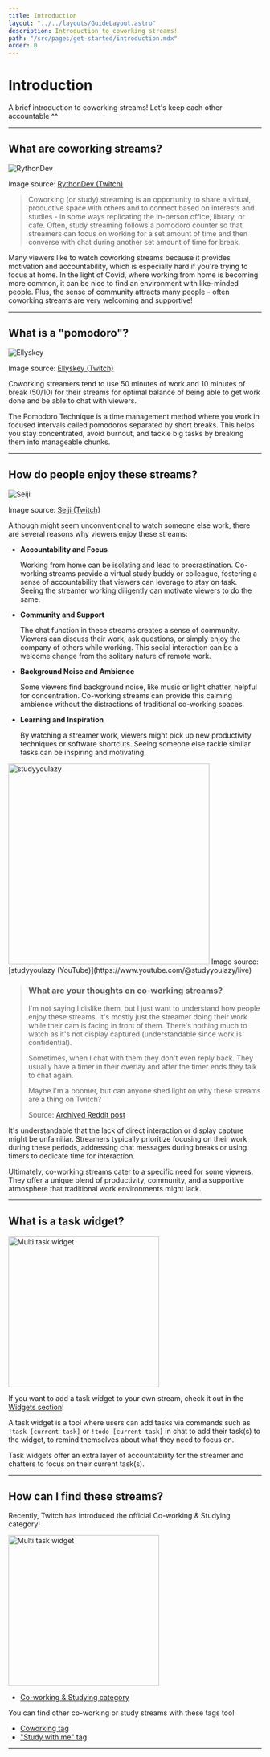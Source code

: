 ```yaml
---
title: Introduction
layout: "../../layouts/GuideLayout.astro"
description: Introduction to coworking streams!
path: "/src/pages/get-started/introduction.mdx"
order: 0
---
```


# Introduction

A brief introduction to coworking streams! Let's keep each other accountable ^^

---

## What are coworking streams?

<Image src={RythonDev} alt="RythonDev" loading="eager" />

Image source: [RythonDev (Twitch)](https://twitch.tv/RythonDev)

> Coworking (or study) streaming is an opportunity to share a virtual, productive space with others and to connect based on interests and studies - in some ways replicating the in-person office, library, or cafe. Often, study streaming follows a pomodoro counter so that streamers can focus on working for a set amount of time and then converse with chat during another set amount of time for break.

Many viewers like to watch coworking streams because it provides motivation and accountability, which is especially hard if you're trying to focus at home. In the light of Covid, where working from home is becoming more common, it can be nice to find an environment with like-minded people. Plus, the sense of community attracts many people - often coworking streams are very welcoming and supportive!

---

## What is a "pomodoro"?

<Image src={Ellyskey} alt="Ellyskey" />

Image source: [Ellyskey (Twitch)](https://twitch.tv/Ellyskey)

Coworking streamers tend to use 50 minutes of work and 10 minutes of break (50/10) for their streams for optimal balance of being able to get work done and be able to chat with viewers.

The Pomodoro Technique is a time management method where you work in focused intervals called pomodoros separated by short breaks. This helps you stay concentrated, avoid burnout, and tackle big tasks by breaking them into manageable chunks.

---

## How do people enjoy these streams?

<Image src={Seiji} alt="Seiji" />

Image source: [Seiji (Twitch)](https://twitch.tv/Seiji)

Although might seem unconventional to watch someone else work, there are several reasons why viewers enjoy these streams:

- **Accountability and Focus**

    Working from home can be isolating and lead to procrastination. Co-working streams provide a virtual study buddy or colleague, fostering a sense of accountability that viewers can leverage to stay on task. Seeing the streamer working diligently can motivate viewers to do the same.

- **Community and Support**

    The chat function in these streams creates a sense of community. Viewers can discuss their work, ask questions, or simply enjoy the company of others while working. This social interaction can be a welcome change from the solitary nature of remote work.

- **Background Noise and Ambience**

    Some viewers find background noise, like music or light chatter, helpful for concentration. Co-working streams can provide this calming ambience without the distractions of traditional co-working spaces.

- **Learning and Inspiration**

    By watching a streamer work, viewers might pick up new productivity techniques or software shortcuts. Seeing someone else tackle similar tasks can be inspiring and motivating.

<Image src={Studyyoulazy} alt="studyyoulazy" width="400" />
Image source: [studyyoulazy (YouTube)](https://www.youtube.com/@studyyoulazy/live)

> ### What are your thoughts on co-working streams?
> 
> I'm not saying I dislike them, but I just want to understand how people enjoy these streams. It's mostly just the streamer doing their work while their cam is facing in front of them. There's nothing much to watch as it's not display captured (understandable since work is confidential).
> 
> Sometimes, when I chat with them they don't even reply back. They usually have a timer in their overlay and after the timer ends they talk to chat again.
> 
> Maybe I'm a boomer, but can anyone shed light on why these streams are a thing on Twitch?
> 
> Source: [Archived Reddit post](https://www.reddit.com/r/Twitch/comments/t66g15/what_are_your_thoughts_on_coworking_streams/)

It's understandable that the lack of direct interaction or display capture might be unfamiliar. Streamers typically prioritize focusing on their work during these periods, addressing chat messages during breaks or using timers to dedicate time for interaction.

Ultimately, co-working streams cater to a specific need for some viewers. They offer a unique blend of productivity, community, and a supportive atmosphere that traditional work environments might lack.

---

## What is a task widget?

<a href="../guide/stream-widgets#task-widgets" class="no-target-blank">
<Image src={MultiTaskWidget} alt="Multi task widget" width="300" loading="lazy" />
</a>

If you want to add a task widget to your own stream, check it out in the <a href="../guide/stream-widgets#task-widgets" class="no-target-blank">Widgets section</a>!

A task widget is a tool where users can add tasks via commands such as `!task [current task]` or `!todo [current task]` in chat to add their task(s) to the widget, to remind themselves about what they need to focus on.

Task widgets offer an extra layer of accountability for the streamer and chatters to focus on their current task(s).

---

## How can I find these streams?

Recently, Twitch has introduced the official Co-working & Studying category! 

<a href="https://www.twitch.tv/directory/category/co-working-and-studying" target="_blank" class="no-target-blank">
<Image src={CoworkingCategory} alt="Multi task widget" width="300" loading="lazy" />
</a>

- [Co-working & Studying category](https://www.twitch.tv/directory/category/co-working-and-studying)

You can find other co-working or study streams with these tags too! 

- [Coworking tag](https://www.twitch.tv/directory/all/tags/coworking)
- ["Study with me" tag](https://www.twitch.tv/directory/all/tags/studywithme)

---